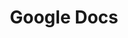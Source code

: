 ---
title: 'Google Docs'
description: 'How to use Zapier Integration with Google Docs'
icon: 'google-drive'
---